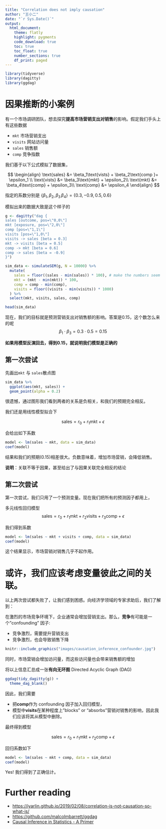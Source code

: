 ```yaml
---
title: "Correlation does not imply causation"
author: "王小二"
date: "`r Sys.Date()`"
output: 
  html_document:
    theme: flatly
    highlight: pygments
    code_download: true
    toc: true
    toc_float: true
    number_sections: true
    df_print: paged
---
```




```r
library(tidyverse)
library(dagitty)
library(ggdag)
```



# 因果推断的小案例

有一个市场调研团队，想去探究**提高市场营销支出对销售**的影响。假定我们手头上有这些数据

- `mkt`    市场营销支出
- `visits` 网站访问量
- `sales`  销售额
- `comp`   竞争指数


我们基于以下公式模拟了数据集，

$$
\begin{align}
\text{sales} &= \beta_1\text{vists} + \beta_2\text{comp }+ \epsilon_1 \\
\text{vists} &= \beta_3\text{mkt} + \epsilon_2\\
\text{mkt} &= \beta_4\text{comp} + \epsilon_3\\
\text{comp} &= \epsilon_4
\end{align}
$$

指定的系数分别是 $\{\beta_1, \beta_2, \beta_3\, \beta_4\} = \{0.3, -0.9, 0.5, 0.6\}$ 


模拟出来的数据大致是这个样子的

```r
g <- dagitty("dag {
sales [outcome, pos=\"0,0\"]
mkt [exposure, pos=\"2,0\"]
comp [pos=\"1,1\"]
visits [pos=\"1,0\"]
visits -> sales [beta = 0.3]
mkt -> visits [beta = 0.5]
comp -> mkt [beta = 0.6]
comp -> sales [beta = -0.9]
}")

sim_data <- simulateSEM(g, N = 10000) %>%
  mutate(
    sales = floor((sales - min(sales)) * 100), # make the numbers seem a bit more realistic
    mkt = (mkt - min(mkt)) * 100,
    comp = comp - min(comp),
    visits = floor((visits - min(visits)) * 1000)
  ) %>%
  select(mkt, visits, sales, comp)

head(sim_data)
```



现在，我们的目标就是预测营销支出对销售额的影响。答案是0.15，这个数怎么来的呢
$$
\beta_1 \cdot \beta_3 = 0.3 \cdot 0.5 = 0.15
$$

**如果用模型反演回去，得到0.15，就说明我们模型是正确的**


 
## 第一次尝试

先画出`mkt` 与 `sales`散点图

```r
sim_data %>% 
  ggplot(aes(mkt, sales)) + 
  geom_point(alpha = 0.2) 
```

很遗憾，通过图形我们看到两者的关系是负相关，和我们的预期完全相反。

我们还是用线性模型拟合下

$$\text{sales} = r_0 + r_1\text{mkt} + \epsilon$$ 

会给出如下系数
 
```r
model <- lm(sales ~ mkt, data = sim_data)
coef(model)
```


结果和我们的预期(0.15)相差很大。负数意味着，增加市场营销，会降低销售。

**说明**：关联不等于因果，甚至给出了与因果关联完全相反的结论


## 第二次尝试

第一次尝试，我们只用了一个预测变量。现在我们把所有的预测因子都用上，

多元线性回归模型
$$
\text{sales} = r_0 + r_1\text{mkt} + r_2\text{visits} + r_3\text{comp} + \epsilon
$$ 

我们得到系数

```r
model <- lm(sales ~ mkt + visits + comp, data = sim_data)
coef(model)
```

这个结果显示，市场营销对销售几乎不起作用。


# 或许，我们应该考虑变量彼此之间的关联。

以上两次尝试都失败了，让我们感到困惑。向经济学领域的专家求助后，我们了解到：

在激烈的市场竞争环境下，企业通常会增加营销支出。那么，**竞争**有可能是一个"confounding" 因子:

- 竞争激烈，需要提升营销支出
- 竞争激烈，也会导致销售下降


```r
knitr::include_graphics("images/causation_inference_confounder.jpg")
```


同时，市场营销会增加访问量，而这些访问量也会带来销售额的增加




将以上信息汇总成一张**有向无环图** Directed Acyclic Graph (DAG)

```r
ggdag(tidy_dagitty(g)) + 
  theme_dag_blank()
```

因此，我们需要

- 把**comp**作为 confounding 因子加入回归模型，
- 模型中**visits**在某种程度上"blocks" or "absorbs"营销对销售的影响，因此我们应该将其从模型中删除。

最终得到模型

$$
\text{sales} = r_0 + r_1\text{mkt} + r_2\text{comp} + \epsilon
$$

回归系数如下

```r
model <- lm(sales ~ mkt + comp, data = sim_data)
coef(model)
```

Yes! 我们得到了正确估计。




# Further reading

- <https://iyarlin.github.io/2019/02/08/correlation-is-not-causation-so-what-is/>
- <https://github.com/malcolmbarrett/ggdag>
- [Causal Inference in Statistics - A Primer](http://bayes.cs.ucla.edu/PRIMER/)
